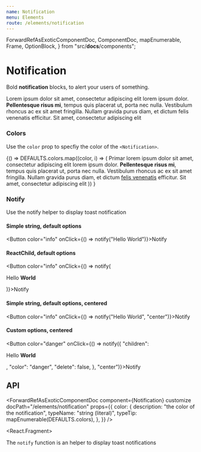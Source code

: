 ```yaml
---
name: Notification
menu: Elements
route: /elements/notification
---
```



  ForwardRefAsExoticComponentDoc,
  ComponentDoc,
  mapEnumerable,
  Frame,
  OptionBlock,
} from "src/__docs__/components";



# Notification

Bold **notification** blocks, to alert your users of something.

<Playground>
  <Notification>
    <Delete as="button" />
    Lorem ipsum dolor sit amet, consectetur adipiscing elit lorem ipsum dolor.
    <strong> Pellentesque risus mi</strong>, tempus quis placerat ut, porta nec
    nulla. Vestibulum rhoncus ac ex sit amet fringilla. Nullam gravida purus
    diam, et dictum <a>felis venenatis</a> efficitur. Sit amet, consectetur
    adipiscing elit
  </Notification>
</Playground>

### Colors

Use the `color` prop to specfiy the color of the `<Notification>`.

<Playground>
  {() =>
    DEFAULTS.colors.map((color, i) => (
      <OptionBlock props={{ color }} index={i} key={i}>
        <Notification color={color}>
          <Delete as="button" />
          Primar lorem ipsum dolor sit amet, consectetur adipiscing elit lorem ipsum
          dolor. <strong>Pellentesque risus mi</strong>, tempus quis placerat ut,
          porta nec nulla. Vestibulum rhoncus ac ex sit amet fringilla. Nullam gravida
          purus diam, et dictum <a href="#felis">felis venenatis</a> efficitur. Sit
          amet, consectetur adipiscing elit
        </Notification>
      </OptionBlock>
    ))
  }
</Playground>

### Notify

Use the notify helper to display toast notification

#### Simple string, default options
<Playground><Button color="info" onClick={() => notify("Hello World")}>Notify</Button></Playground>

#### ReactChild, default options
<Playground><Button color="info" onClick={() => notify(<p>Hello <strong>World</strong></p>)}>Notify</Button></Playground>

#### Simple string, default options, centered
<Playground><Button color="info" onClick={() => notify("Hello World", "center")}>Notify</Button></Playground>

#### Custom options, centered
<Playground><Button color="danger" onClick={() => notify({ 
  "children": <p>Hello <strong>World</strong></p>,
  "color": "danger",
  "delete": false,
}, "center")}>Notify</Button></Playground>

## API

<ForwardRefAsExoticComponentDoc
  component={Notification}
  customize
  docPath="/elements/notification"
  props={{
    color: {
      description: "the color of the notification",
      typeName: "string (literal)",
      typeTip: mapEnumerable(DEFAULTS.colors),
    },
  }}
/>

<React.Fragment>
  <Title as="h4" size={4}>notify</Title>
  <p>The <code>notify</code> function is an helper to display toast notifications</p>

  <Title as="h5" size={5}>notification toast</Title>
  <SimplePropsTable props={{
    "All Notification properties": {},
    color: {
      description: "the color of the toast notification and progress bar if any",
      typeName: "string (literal)",
      typeTip: mapEnumerable(DEFAULTS.colors),
      defaultValue: "\"info\"",
    },
    children: {
      typeName: "ReactChild",
      description: "the content of the notification",
    },
    closeOnClick: {
      description: "whether the notification is closed on click",
      typeName: "boolean",
      defaultValue: "true",
    },
    pauseOnHover: {
      description: "keep the display timer running or not on hover",
      typeName: "boolean",
      defaultValue: "true",
    },
    delete: {
      description: "whether the notification has a \"delete\" button",
      typeName: "boolean",
      defaultValue: "true",
    },
    progress: {
      description: "whether the notification has a remaining time \"progress\" bar",
      typeName: "boolean",
      defaultValue: "true",
    },
    duration: {
      description: "whether hover on notification pauses pauses the end of the notification display",
      typeName: "number",
      defaultValue: "2000",
    },
    opacity: {
      description: "the notification's container opacity",
      typeName: "number",
      defaultValue: "1",
    },
  }}/>
  
  <Title as="h5" size={5}>position</Title>
  <SimplePropsTable props={{
    "": {
      description: "whether the notification is closed on click",
      defaultValue: "\"top-right\"",
      typeName: "string (literal)",
      typeTip: mapEnumerable(NOTIFICATION_TOAST_DEFAULTS.positions),
    },
  }}/>
</React.Fragment>
